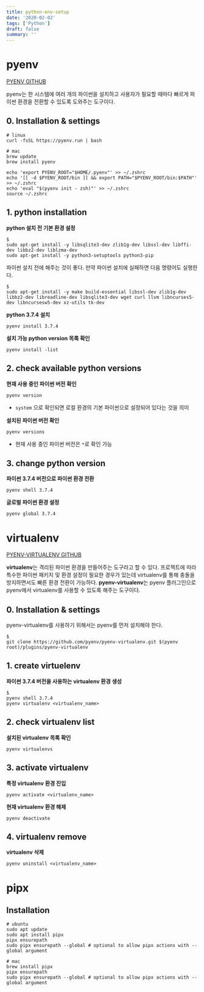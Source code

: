 ```yaml
---
title: python-env-setup
date: '2020-02-02'
tags: ['Python']
draft: false
summary: ''
---
```


# pyenv

[PYENV GITHUB](<https://github.com/pyenv/pyenv>)

pyenv는 한 시스템에 여러 개의 파이썬을 설치하고 사용자가 필요할 때마다 빠르게 파이썬 환경을 전환할 수 있도록 도와주는 도구이다.

## 0. Installation & settings

```
# linux
curl -fsSL https://pyenv.run | bash

# mac
brew update
brew install pyenv
```

```
echo 'export PYENV_ROOT="$HOME/.pyenv"' >> ~/.zshrc
echo '[[ -d $PYENV_ROOT/bin ]] && export PATH="$PYENV_ROOT/bin:$PATH"' >> ~/.zshrc
echo 'eval "$(pyenv init - zsh)"' >> ~/.zshrc
source ~/.zshrc
```

## 1. python installation

**python 설치 전 기본 환경 설정**

```
$
sudo apt-get install -y libsqlite3-dev zlib1g-dev libssl-dev libffi-dev libbz2-dev liblzma-dev
sudo apt-get install -y python3-setuptools python3-pip
```

파이썬 설치 전에 해주는 것이 좋다. 만약 파이썬 설치에 실패하면 다음 명령어도 실행한다.

```
$
sudo apt-get install -y make build-essential libssl-dev zlib1g-dev libbz2-dev libreadline-dev libsqlite3-dev wget curl llvm libncurses5-dev libncursesw5-dev xz-utils tk-dev
```

**python 3.7.4 설치**

```
pyenv install 3.7.4
```

**설치 가능 python version 목록 확인**

```
pyenv install -list
```

## 2. check available python versions

**현재 사용 중인 파이썬 버전 확인**

```
pyenv version
```

- `system` 으로 확인되면 로컬 환경의 기본 파이썬으로 설정되어 있다는 것을 의미

**설치된 파이썬 버전 확인**

```
pyenv versions
```

- 현재 사용 중인 파이썬 버전은 `*`로 확인 가능

## 3. change python version

**파이썬 3.7.4 버전으로 파이썬 환경 전환**

```
pyenv shell 3.7.4
```

**글로벌 파이썬 환경 설정**

```
pyenv global 3.7.4
```

# virtualenv

[PYENV-VIRTUALENV GITHUB](<https://github.com/pyenv/pyenv-virtualenv>)

**virtualenv**는 격리된 파이썬 환경을 만들어주는 도구라고 할 수 있다. 프로젝트에 따라 특수한 파이썬 패키지 및 환경 설정이 필요한 경우가 있는데 virtualenv를 통해 충돌을 방지하면서도 빠른 환경 전환이 가능하다. **pyenv-virtualenv**는 pyenv 플러그인으로 pyenv에서 virtualenv를 사용할 수 있도록 해주는 도구이다.

## 0. Installation & settings

pyenv-virtualenv를 사용하기 위해서는 pyenv를 먼저 설치해야 한다.

```
$
git clone https://github.com/pyenv/pyenv-virtualenv.git $(pyenv root)/plugins/pyenv-virtualenv
```

## 1. create virtuelenv

**파이썬 3.7.4 버전을 사용하는 virtualenv 환경 생성**

```
$
pyenv shell 3.7.4
pyenv virtualenv <virtualenv_name>
```

## 2. check virtualenv list

**설치된 virtualenv 목록 확인**

```
pyenv virtualenvs
```

## 3. activate virtualenv

**특정 virtualenv 환경 진입**

```
pyenv activate <virtualenv_name>
```

**현재 virtualenv 환경 해제**

```
pyenv deactivate
```

## 4. virtualenv remove

**virtualenv 삭제**

```
pyenv uninstall <virtualenv_name>
```

# pipx

## Installation

```
# ubuntu
sudo apt update
sudo apt install pipx
pipx ensurepath
sudo pipx ensurepath --global # optional to allow pipx actions with --global argument
```

```
# mac
brew install pipx
pipx ensurepath
sudo pipx ensurepath --global # optional to allow pipx actions with --global argument
```